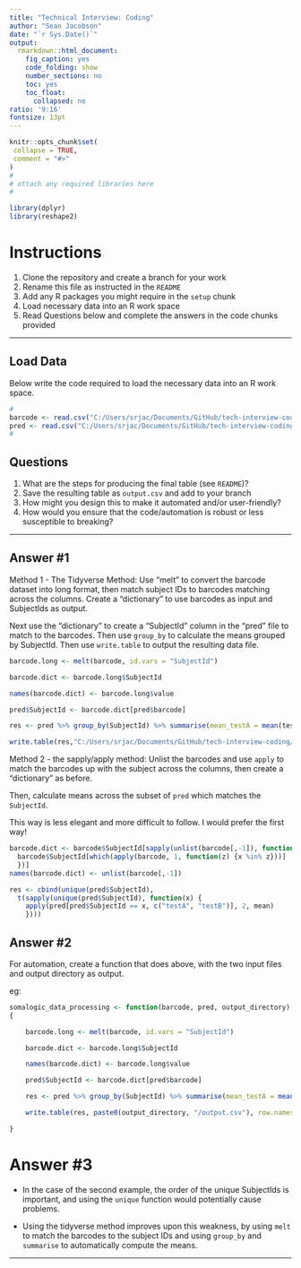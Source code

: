 ```yaml
---
title: "Technical Interview: Coding"
author: "Sean Jacobson"
date: "`r Sys.Date()`"
output:
  rmarkdown::html_document:
    fig_caption: yes
    code_folding: show
    number_sections: no
    toc: yes
    toc_float:
      collapsed: no
ratio: '9:16'
fontsize: 13pt
---
```


```r
knitr::opts_chunk$set(
 collapse = TRUE,
 comment = "#>"
)
#
# attach any required libraries here
#

library(dplyr)
library(reshape2)
```


# Instructions

1. Clone the repository and create a branch for your work
1. Rename this file as instructed in the `README`
1. Add any R packages you might require in the `setup` chunk
1. Load necessary data into an R work space
1. Read Questions below and complete the answers in the code chunks provided



-----


## Load Data

Below write the code required to load the necessary data into an R work space.

```r
#
barcode <- read.csv("C:/Users/srjac/Documents/GitHub/tech-interview-coding/Barcode.csv")
pred <- read.csv("C:/Users/srjac/Documents/GitHub/tech-interview-coding/Predictions.csv")
#
```


## Questions

1. What are the steps for producing the final table (see `README`)?
1. Save the resulting table as `output.csv` and add to your branch
1. How might you design this to make it automated and/or user-friendly?
1. How would you ensure that the code/automation is robust or
   less susceptible to breaking?


--------


## Answer #1

Method 1 - The Tidyverse Method: Use "melt" to convert the barcode dataset into long format, then match subject IDs to barcodes matching across the columns. Create a "dictionary" to use barcodes as input and SubjectIds as output.

Next use the "dictionary" to create a "SubjectId" column in the "pred" file to match to the barcodes. Then use `group_by` to calculate the means grouped by SubjectId. Then use `write.table` to output the resulting data file. 

```r
barcode.long <- melt(barcode, id.vars = "SubjectId")

barcode.dict <- barcode.long$SubjectId

names(barcode.dict) <- barcode.long$value

pred$SubjectId <- barcode.dict[pred$barcode]

res <- pred %>% group_by(SubjectId) %>% summarise(mean_testA = mean(testA), mean_testB = mean(testB))

write.table(res,"C:/Users/srjac/Documents/GitHub/tech-interview-coding/output.csv", row.names = F, col.names = T, quote = F, sep = ",")

```
Method 2 - the sapply/apply method: Unlist the barcodes and use `apply` to match the barcodes up with the subject across the columns, then create a "dictionary" as before.

Then, calculate means across the subset of `pred` which matches the `SubjectId`.

This way is less elegant and more difficult to follow. I would prefer the first way!

```r
barcode.dict <- barcode$SubjectId[sapply(unlist(barcode[,-1]), function(x) {
  barcode$SubjectId[which(apply(barcode, 1, function(z) {x %in% z}))]
  })]
names(barcode.dict) <- unlist(barcode[,-1])

res <- cbind(unique(pred$SubjectId), 
  t(sapply(unique(pred$SubjectId), function(x) {
	apply(pred[pred$SubjectId == x, c("testA", "testB")], 2, mean)
	})))

```

## Answer #2

For automation, create a function that does above, with the two input files and output directory as output. 

eg:

```r

somalogic_data_processing <- function(barcode, pred, output_directory)
{

	barcode.long <- melt(barcode, id.vars = "SubjectId")

	barcode.dict <- barcode.long$SubjectId

	names(barcode.dict) <- barcode.long$value

	pred$SubjectId <- barcode.dict[pred$barcode]

	res <- pred %>% group_by(SubjectId) %>% summarise(mean_testA = mean(testA), mean_testB = mean(testB))

	write.table(res, paste0(output_directory, "/output.csv"), row.names = F, col.names = T, quote = F, sep = ",")

}
```

# Answer #3
* In the case of the second example, the order of the unique SubjectIds is important, and using the `unique` function would potentially cause problems. 

* Using the tidyverse method improves upon this weakness, by using `melt` to match the barcodes to the subject IDs and using `group_by` and `summarise` to automatically compute the means. 


---------
